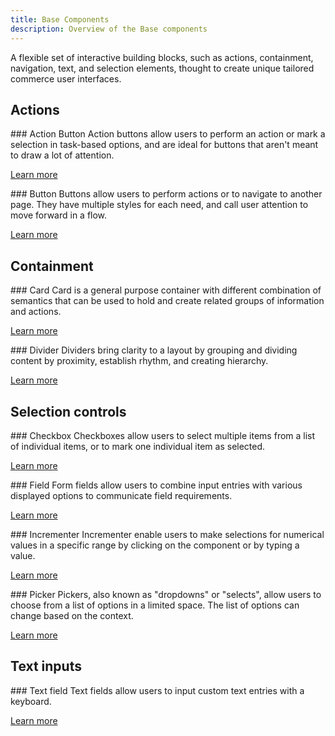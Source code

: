 ```yaml
---
title: Base Components
description: Overview of the Base components
---
```



A flexible set of interactive building blocks, such as actions, containment,
navigation, text, and selection elements, thought to create unique tailored
commerce user interfaces.

## Actions

<Flex>
<Panel>
  ### Action Button
  Action buttons allow users to perform an action or mark a selection in task-based options, and are ideal for buttons that aren't meant to draw a lot of attention.

  [Learn more](.)
</Panel>

<Panel header footer>
### Button
Buttons allow users to perform actions or to navigate to another page. They have multiple styles for each need, and call user attention to move forward in a flow.

[Learn more](/docs/components-button--overview)
</Panel>
</Flex>

## Containment

<Flex>
<Panel header footer>
### Card
Card is a general purpose container with different combination of semantics that can be used to hold and create related groups of information and actions.

[Learn more](/docs/components-card--overview)
</Panel>

<Panel header footer>
### Divider
Dividers bring clarity to a layout by grouping and dividing content by proximity, establish rhythm, and creating hierarchy.

[Learn more](/docs/components-divider--overview)
</Panel>
</Flex>

## Selection controls

<Flex>
<Panel header footer>
### Checkbox
Checkboxes allow users to select multiple items from a list of individual items, or to mark one individual item as selected.

[Learn more](/docs/components-checkbox--overview)
</Panel>

<Panel header footer>
### Field
Form fields allow users to combine input entries with various displayed options to communicate field requirements.

[Learn more](/docs/components-field--overview)
</Panel>

<Panel header footer>
### Incrementer
Incrementer enable users to make selections for numerical values in a specific range by clicking on the component or by typing a value.

[Learn more](/docs/components-incrementer--overview)
</Panel>

<Panel header footer>
### Picker
Pickers, also known as "dropdowns" or "selects", allow users to choose from a list of options in a limited space. The list of options can change based on the context.

[Learn more](/docs/components-picker--overview)
</Panel>
</Flex>

## Text inputs

<Flex>
<Panel header footer>
### Text field
Text fields allow users to input custom text entries with a keyboard.

[Learn more](/docs/components-input--overview)
</Panel>
</Flex>
